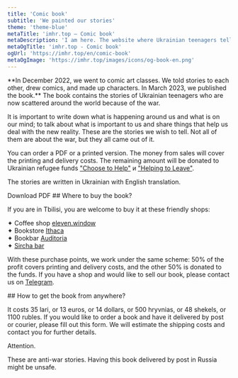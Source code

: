 ```yaml
---
title: 'Comic book'
subtitle: 'We painted our stories'
theme: 'theme-blue'
metaTitle: 'imhr.top — Comic book'
metaDescription: 'I am here. The website where Ukrainian teenagers tells their stories.'
metaOgTitle: 'imhr.top - Comic book'
ogUrl: 'https://imhr.top/en/comic-book'
metaOgImage: 'https://imhr.top/images/icons/og-book-en.png'
---
```


<HeadingCustomSubtitle img="/images/comic-book/cover.jpg" />
<Medium>
  **In December 2022, we went to comic art classes. We told stories to each
  other, drew comics, and made up characters. In March 2023, we published the
  book.**
</Medium>

<Medium>
  The book contains the stories of Ukrainian teenagers who are now scattered around the world because of the war.

It is important to write down what is happening around us and what is on our mind; to talk about what is important to us and share things that help us deal with the new reality. These are the stories we wish to tell. Not all of them are about the war, but they all came out of it.

You can order a PDF or a printed version. The money from sales will cover the printing and delivery costs. The remaining amount will be donated to Ukrainian refugee funds <a href="https://choosetohelp.ge/" target="_blank">"Choose to Help"</a> и <a href="https://helpingtoleave.org/en" target="_blank">"Helping to Leave"</a>.

The stories are written in Ukrainian with English translation.

</Medium>

<Medium>
  <ArticleButton>Download PDF</ArticleButton>
</Medium>

<Medium>
  ## Where to buy the book?

If you are in Tbilisi, you are welcome to buy it at these friendly shops:

✦ Coffee shop <a href="https://www.instagram.com/eleven.window/" target="_blank">eleven.window</a>  
 ✦ Bookstore <a href="https://www.instagram.com/itakabooks/" target="_blank">Ithaca</a>  
 ✦ Bookbar <a href="https://www.instagram.com/auditoria_booksbar/" target="_blank">Auditoria</a>  
 ✦ <a href="https://www.instagram.com/sircha_bar/" target="_blank">Sircha bar</a>

With these purchase points, we work under the same scheme: 50% of the profit covers printing and delivery costs, and the other 50% is donated to the funds. If you have a shop and would like to sell our book, please contact us on <a href="https://t.me/+tiiH3XpLUB03YWFi" target="_blank">Telegram</a>.

</Medium>

<Medium>
  ## How to get the book from anywhere?

It costs 35 lari, or 13 euros, or 14 dollars, or 500 hryvnias, or 48 shekels, or 1100 rubles. If you would like to order a book and have it delivered by post or courier, please fill out this form. We will estimate the shipping costs and contact you for further details.

Attention.

These are anti-war stories. Having this book delivered by post in Russia might be unsafe.

</Medium>

<Medium>
  <RequestForm />
</Medium>
